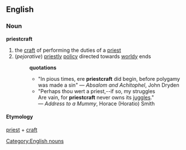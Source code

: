 == English ==
=== Noun ===
[[Category:English nouns]]
'''priestcraft'''
#the [[craft]] of performing the duties of a [[priest]]
#(''pejorative'') [[priestly]] [[policy]] directed towards [[worldy]] ends
#:'''quotations'''
#:*"In pious times, ere '''priestcraft''' did begin, before polygamy was made a sin" &mdash; ''Absalom and Achitophel'', John Dryden
#:*"Perhaps thou wert a priest,--if so, my struggles<br>Are vain, for '''priestcraft''' never owns its [[juggles]]."<br> &mdash; ''Address to a Mummy'', Horace (Horatio) Smith 
==== Etymology ====
[[priest]] + [[craft]]
